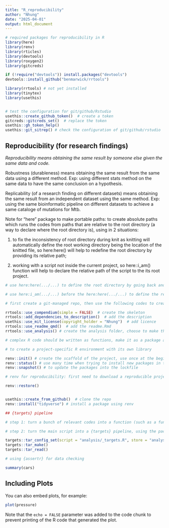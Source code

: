 ```yaml
---
title: "R_reproducibility"
author: "Nhung"
date: "2025-04-01"
output: html_document
---
```


```r

# required packages for reproducibility in R
library(here)
library(renv)
library(rticles)
library(devtools)
library(roxygen2)
library(gitcreds)

if (!require("devtools")) install.packages("devtools")
devtools::install_github("benmarwick/rrtools")

library(rrtools) # not yet installed
library(tinytex)
library(usethis)


# test the configuration for git/github/Rstudio
usethis::create_github_token()  # create a token
gitcreds::gitcreds_set()  # replace the token
usethis::gh_token_help() 
usethis::git_sitrep() # check the configuration of git/github/rstudio

```
## Reproducibility (for research findings)

*Reproducibility means obtaining the same result by someone else given the same data and code.*

Robustness (durableness) means obtaining the same result from the same data using a different method. Exp: using different stats method on the same data to have the same conclusion on a hypothesis.

Replicability (of a research finding on different datasets) means obtaining the same result from an independent dataset using the same method. Exp: using the same bioinformatic pipeline on different datasets to achieve a same cataloge of mutations for Mtb.

Note for "here" package to make portable paths: to create absolute paths which runs the codes from paths that are relative to the root directory (a way to declare where the root directory is), using in 2 situations: 

(1) to fix the inconsistency of root directory during knit as knitting will automatically define the root working directory being the location of the knitted file, so here:here() will help to redefine the root directory by providing its relative path; 

(2) working with a script not inside the current project, so here::i_am() function will help to declare the relative path of the script to the its root project.

```r
# use here:here(.../...) to define the root directory by going back and searching the Rproj

# use here:i_am(.../...) before the here:here(.../...) to define the relative path of the root directory of the project


```

```r
# first create a git-managed repo, then use the following codes to create a research compendium for the project

rrtools::use_compendium(simple = FALSE)  # create the skeleton
rrtools::add_dependencies_to_description()  # add the description
usethis::use_mit_license(copyright_holder = "Nhung")  # add licence
rrtools::use_readme_qmd()  # add the readme.Rmd
rrtools::use_analysis() # create the analysis folder, choose to make the file being tracked by git or not

# complex R code should be written as functions, make it as a package and documenting code,  put in R sub folder (codes can be written in code chunks, scripts or functions)

```


```r
# to create a project-specific R environment with its own library

renv::init() # create the scaffold of the project, use once at the beginning 
renv::status() # use many time when trying to install new packages in the project
renv::snapshot() # to update the packages into the lockfile

# renv for reproducibility: first need to download a reproducible project (just need to share the lockfile and activate.R file)

renv::restore()

```


```r

```
```r
usethis::create_from_github()  # clone the repo
renv::install("tidyverse") # install a package using renv

## {targets} pipeline

# step 1: turn a bunch of relevant codes into a function (such as a function to read and clean data, a function to create a bar plot, a function to create a scatter plot), then document the functions using {roxygen} (all the functions should be saved into a helper_function.R file and put into the R folder; to use them just need to source this script containing all the functions)

# step 2: turn the main script into a {targets} pipeline, using the package "targets". The pipeline is saved in a _targets.R file in the main directory (use the command below for targets configuration, setting up a custom directory)

targets::tar_config_set(script = "analysis/_targets.R", store = "analysis/_targets")
targets::tar_make()
targets::tar_read()

# using {assertr} for data checking

```





```r
summary(cars)
```

## Including Plots

You can also embed plots, for example:

```r
plot(pressure)
```

Note that the `echo = FALSE` parameter was added to the code chunk to prevent printing of the R code that generated the plot.

